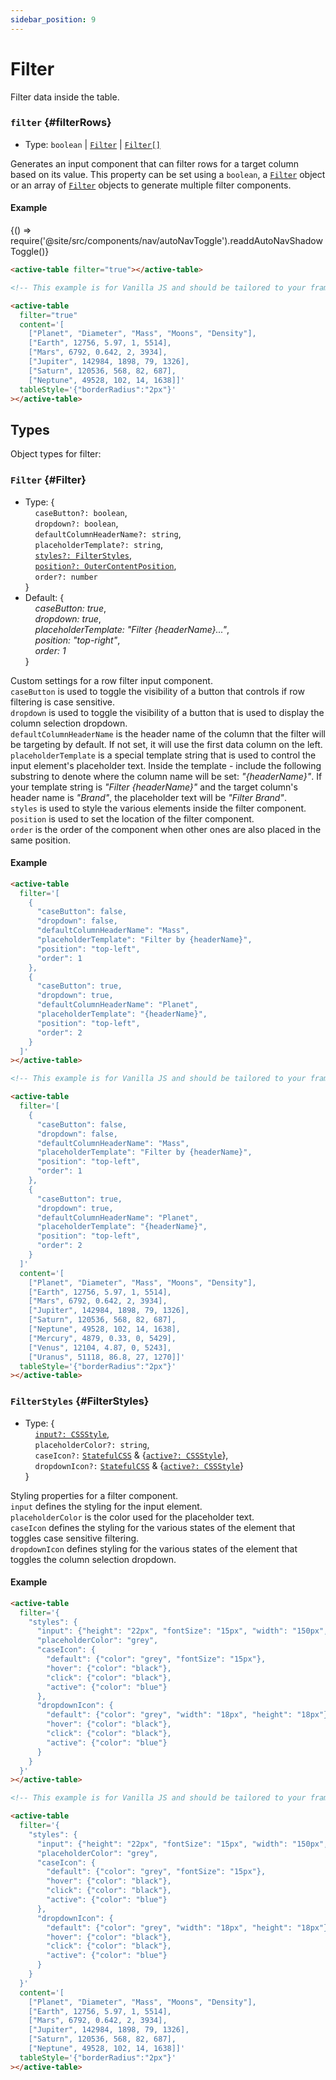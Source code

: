 ```yaml
---
sidebar_position: 9
---
```


# Filter

Filter data inside the table.

### `filter` {#filterRows}

- Type: `boolean` | [`Filter`](#Filter) | [`Filter[]`](#Filter)

Generates an input component that can filter rows for a target column based on its value. This property can be set using
a `boolean`, a [`Filter`](#Filter) object or an array of [`Filter`](#Filter) objects to generate multiple filter components.

#### Example


<BrowserOnly>{() => require('@site/src/components/nav/autoNavToggle').readdAutoNavShadowToggle()}</BrowserOnly>

<TableContainer minHeight="380">
  <ActiveTable
    filter={true}
    content={[
      ["Planet", "Diameter", "Mass", "Moons", "Density"],
      ["Earth", 12756, 5.97, 1, 5514],
      ["Mars", 6792, 0.642, 2, 3934],
      ["Jupiter", 142984, 1898, 79, 1326],
      ["Saturn", 120536, 568, 82, 687],
      ["Neptune", 49528, 102, 14, 1638]]}
    tableStyle={{"width":"100%", "boxShadow": "rgb(172 172 172 / 17%) 0px 0.5px 1px 0px", "borderRadius":"2px"}}
></ActiveTable>

</TableContainer>

<Tabs>
<TabItem value="js" label="Sample code">

```html
<active-table filter="true"></active-table>
```

</TabItem>
<TabItem value="py" label="Full code">

```html
<!-- This example is for Vanilla JS and should be tailored to your framework (see Examples) -->

<active-table
  filter="true"
  content='[
    ["Planet", "Diameter", "Mass", "Moons", "Density"],
    ["Earth", 12756, 5.97, 1, 5514],
    ["Mars", 6792, 0.642, 2, 3934],
    ["Jupiter", 142984, 1898, 79, 1326],
    ["Saturn", 120536, 568, 82, 687],
    ["Neptune", 49528, 102, 14, 1638]]'
  tableStyle='{"borderRadius":"2px"}'
></active-table>
```

</TabItem>
</Tabs>

<LineBreak></LineBreak>

## Types

Object types for filter:

### `Filter` {#Filter}

- Type: {<br />
  &nbsp;&nbsp;&nbsp;&nbsp;`caseButton?: boolean`, <br />
  &nbsp;&nbsp;&nbsp;&nbsp;`dropdown?: boolean`, <br />
  &nbsp;&nbsp;&nbsp;&nbsp;`defaultColumnHeaderName?: string`, <br />
  &nbsp;&nbsp;&nbsp;&nbsp;`placeholderTemplate?: string`, <br />
  &nbsp;&nbsp;&nbsp;&nbsp;[`styles?: FilterStyles`](#FilterStyles), <br />
  &nbsp;&nbsp;&nbsp;&nbsp;[`position?: OuterContentPosition`](./sharedTypes#OuterContentPosition), <br />
  &nbsp;&nbsp;&nbsp;&nbsp;`order?: number` <br />
  }
- Default: {<br />
  &nbsp;&nbsp;&nbsp;&nbsp;_caseButton: true_, <br />
  &nbsp;&nbsp;&nbsp;&nbsp;_dropdown: true_, <br />
  &nbsp;&nbsp;&nbsp;&nbsp;_placeholderTemplate: "Filter {headerName}..."_, <br />
  &nbsp;&nbsp;&nbsp;&nbsp;_position: "top-right"_, <br />
  &nbsp;&nbsp;&nbsp;&nbsp;_order: 1_ <br />
  }

Custom settings for a row filter input component. <br />
`caseButton` is used to toggle the visibility of a button that controls if row filtering is case sensitive. <br />
`dropdown` is used to toggle the visibility of a button that is used to display the column selection dropdown. <br />
`defaultColumnHeaderName` is the header name of the column that the filter will be targeting by default. If not set, it will use the first data column on the left. <br />
`placeholderTemplate` is a special template string that is used to control the input element's placeholder text. Inside the template - include the following substring
to denote where the column name will be set: _"{headerName}"_. If your template string is _"Filter {headerName}"_ and the target column's header name is _"Brand"_,
the placeholder text will be _"Filter Brand"_. <br />
`styles` is used to style the various elements inside the filter component. <br />
`position` is used to set the location of the filter component. <br />
`order` is the order of the component when other ones are also placed in the same position.

#### Example

<TableContainer minHeight="509">
  <ActiveTable
    filter={[
      {
        caseButton: false,
        dropdown: false,
        defaultColumnHeaderName: 'Mass',
        placeholderTemplate: 'Filter by {headerName}',
        position: 'top-left',
        order: 1,
      },
      {
        caseButton: true,
        dropdown: true,
        defaultColumnHeaderName: 'Planet',
        placeholderTemplate: '{headerName}',
        position: 'top-left',
        order: 2,
      },
    ]}
    content={[
      ["Planet", "Diameter", "Mass", "Moons", "Density"],
      ["Earth", 12756, 5.97, 1, 5514],
      ["Mars", 6792, 0.642, 2, 3934],
      ["Jupiter", 142984, 1898, 79, 1326],
      ["Saturn", 120536, 568, 82, 687],
      ["Neptune", 49528, 102, 14, 1638],
      ["Mercury", 4879, 0.33, 0, 5429],
      ["Venus", 12104, 4.87, 0, 5243],
      ["Uranus", 51118, 86.8, 27, 1270]]}
    tableStyle={{"width":"100%", "boxShadow": "rgb(172 172 172 / 17%) 0px 0.5px 1px 0px", "borderRadius":"2px"}}
></ActiveTable>

</TableContainer>

<Tabs>
<TabItem value="js" label="Sample code">

```html
<active-table
  filter='[
    {
      "caseButton": false,
      "dropdown": false,
      "defaultColumnHeaderName": "Mass",
      "placeholderTemplate": "Filter by {headerName}",
      "position": "top-left",
      "order": 1
    },
    {
      "caseButton": true,
      "dropdown": true,
      "defaultColumnHeaderName": "Planet",
      "placeholderTemplate": "{headerName}",
      "position": "top-left",
      "order": 2
    }
  ]'
></active-table>
```

</TabItem>
<TabItem value="py" label="Full code">

```html
<!-- This example is for Vanilla JS and should be tailored to your framework (see Examples) -->

<active-table
  filter='[
    {
      "caseButton": false,
      "dropdown": false,
      "defaultColumnHeaderName": "Mass",
      "placeholderTemplate": "Filter by {headerName}",
      "position": "top-left",
      "order": 1
    },
    {
      "caseButton": true,
      "dropdown": true,
      "defaultColumnHeaderName": "Planet",
      "placeholderTemplate": "{headerName}",
      "position": "top-left",
      "order": 2
    }
  ]'
  content='[
    ["Planet", "Diameter", "Mass", "Moons", "Density"],
    ["Earth", 12756, 5.97, 1, 5514],
    ["Mars", 6792, 0.642, 2, 3934],
    ["Jupiter", 142984, 1898, 79, 1326],
    ["Saturn", 120536, 568, 82, 687],
    ["Neptune", 49528, 102, 14, 1638],
    ["Mercury", 4879, 0.33, 0, 5429],
    ["Venus", 12104, 4.87, 0, 5243],
    ["Uranus", 51118, 86.8, 27, 1270]]'
  tableStyle='{"borderRadius":"2px"}'
></active-table>
```

</TabItem>
</Tabs>

<LineBreak></LineBreak>

### `FilterStyles` {#FilterStyles}

- Type: {<br />
  &nbsp;&nbsp;&nbsp;&nbsp;[`input?: CSSStyle`](./sharedTypes#CSSStyle), <br />
  &nbsp;&nbsp;&nbsp;&nbsp;`placeholderColor?: string`, <br />
  &nbsp;&nbsp;&nbsp;&nbsp;`caseIcon?:` [`StatefulCSS`](./sharedTypes#StatefulCSS) & {[`active?: CSSStyle`](./sharedTypes#CSSStyle)}, <br />
  &nbsp;&nbsp;&nbsp;&nbsp;`dropdownIcon?:` [`StatefulCSS`](./sharedTypes#StatefulCSS) & {[`active?: CSSStyle`](./sharedTypes#CSSStyle)} <br />
  }

Styling properties for a filter component. <br />
`input` defines the styling for the input element. <br />
`placeholderColor` is the color used for the placeholder text. <br />
`caseIcon` defines the styling for the various states of the element that toggles case sensitive filtering. <br />
`dropdownIcon` defines styling for the various states of the element that toggles the column selection dropdown. <br />

#### Example

<TableContainer minHeight="380">
  <ActiveTable
    filter={{
      styles: {
        input: {height: '22px', fontSize: '15px', width: '150px', borderColor: '#818181', color: 'black'},
        placeholderColor: 'grey',
        caseIcon: {
          default: {color: 'grey', fontSize: '15px'},
          hover: {color: 'black'},
          click: {color: 'black'},
          active: {color: 'blue'},
        },
        dropdownIcon: {
          default: {color: 'grey', width: '18px', height: '18px'},
          hover: {color: 'black'},
          click: {color: 'black'},
          active: {color: 'blue'},
        },
      },
    }}
    content={[
      ["Planet", "Diameter", "Mass", "Moons", "Density"],
      ["Earth", 12756, 5.97, 1, 5514],
      ["Mars", 6792, 0.642, 2, 3934],
      ["Jupiter", 142984, 1898, 79, 1326],
      ["Saturn", 120536, 568, 82, 687],
      ["Neptune", 49528, 102, 14, 1638]]}
    tableStyle={{"width":"100%", "boxShadow": "rgb(172 172 172 / 17%) 0px 0.5px 1px 0px", "borderRadius":"2px"}}
></ActiveTable>

</TableContainer>

<Tabs>
<TabItem value="js" label="Sample code">

```html
<active-table
  filter='{
    "styles": {
      "input": {"height": "22px", "fontSize": "15px", "width": "150px", "borderColor": "#818181", "color": "black"},
      "placeholderColor": "grey",
      "caseIcon": {
        "default": {"color": "grey", "fontSize": "15px"},
        "hover": {"color": "black"},
        "click": {"color": "black"},
        "active": {"color": "blue"}
      },
      "dropdownIcon": {
        "default": {"color": "grey", "width": "18px", "height": "18px"},
        "hover": {"color": "black"},
        "click": {"color": "black"},
        "active": {"color": "blue"}
      }
    }
  }'
></active-table>
```

</TabItem>
<TabItem value="py" label="Full code">

```html
<!-- This example is for Vanilla JS and should be tailored to your framework (see Examples) -->

<active-table
  filter='{
    "styles": {
      "input": {"height": "22px", "fontSize": "15px", "width": "150px", "borderColor": "#818181", "color": "black"},
      "placeholderColor": "grey",
      "caseIcon": {
        "default": {"color": "grey", "fontSize": "15px"},
        "hover": {"color": "black"},
        "click": {"color": "black"},
        "active": {"color": "blue"}
      },
      "dropdownIcon": {
        "default": {"color": "grey", "width": "18px", "height": "18px"},
        "hover": {"color": "black"},
        "click": {"color": "black"},
        "active": {"color": "blue"}
      }
    }
  }'
  content='[
    ["Planet", "Diameter", "Mass", "Moons", "Density"],
    ["Earth", 12756, 5.97, 1, 5514],
    ["Mars", 6792, 0.642, 2, 3934],
    ["Jupiter", 142984, 1898, 79, 1326],
    ["Saturn", 120536, 568, 82, 687],
    ["Neptune", 49528, 102, 14, 1638]]'
  tableStyle='{"borderRadius":"2px"}'
></active-table>
```

</TabItem>
</Tabs>

<LineBreak></LineBreak>
